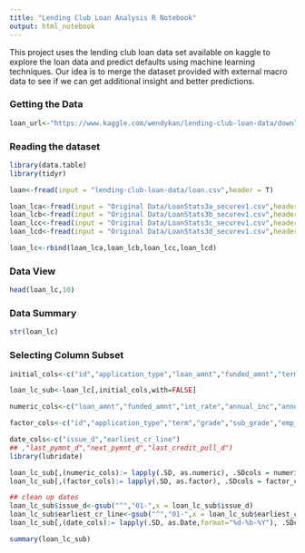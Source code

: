 ```yaml
---
title: "Lending Club Loan Analysis R Notebook"
output: html_notebook
---
```


This project uses the lending club loan data set available on kaggle to explore the loan data and predict defaults using machine learning techniques. Our idea is to merge the dataset provided with external macro data to see if we can get additional insight and better predictions.

### Getting the Data

```r
loan_url<-"https://www.kaggle.com/wendykan/lending-club-loan-data/downloads/loan.csv.zip"
```
### Reading the dataset
```r
library(data.table)
library(tidyr)

loan<-fread(input = "lending-club-loan-data/loan.csv",header = T)

loan_lca<-fread(input = "Original Data/LoanStats3a_securev1.csv",header = T,skip = 1)
loan_lcb<-fread(input = "Original Data/LoanStats3b_securev1.csv",header = T,skip = 1)
loan_lcc<-fread(input = "Original Data/LoanStats3c_securev1.csv",header = T,skip = 1)
loan_lcd<-fread(input = "Original Data/LoanStats3d_securev1.csv",header = T,skip = 1)

loan_lc<-rbind(loan_lca,loan_lcb,loan_lcc,loan_lcd)
```
### Data View
```r
head(loan_lc,10)

```

### Data Summary
```r
str(loan_lc)
```
### Selecting Column Subset
```r
initial_cols<-c("id","application_type","loan_amnt","funded_amnt","term","int_rate","grade","sub_grade","emp_length","home_ownership","annual_inc","verification_status","annual_inc_joint","issue_d","loan_status","purpose","zip_code","addr_state","dti","dti_joint","earliest_cr_line","fico_range_low","fico_range_high","inq_last_6mths","open_acc","total_acc","pub_rec","revol_util","last_pymnt_d","next_pymnt_d","last_credit_pull_d","last_fico_range_high","last_fico_range_low","total_pymnt","total_pymnt_inv","total_rec_prncp","total_rec_int","total_rec_late_fee","recoveries","out_prncp","out_prncp_inv")

loan_lc_sub<-loan_lc[,initial_cols,with=FALSE]

numeric_cols<-c("loan_amnt","funded_amnt","int_rate","annual_inc","annual_inc_joint","dti","dti_joint","fico_range_low","fico_range_high","inq_last_6mths","last_fico_range_high","last_fico_range_low","open_acc","total_acc","revol_util","total_pymnt","total_pymnt_inv","total_rec_prncp","total_rec_int","total_rec_late_fee","recoveries","out_prncp","out_prncp_inv")

factor_cols<-c("id","application_type","term","grade","sub_grade","emp_length","home_ownership","verification_status","loan_status","purpose","zip_code","addr_state","pub_rec")

date_cols<-c("issue_d","earliest_cr_line")
## ,"last_pymnt_d","next_pymnt_d","last_credit_pull_d")
library(lubridate)

loan_lc_sub[,(numeric_cols):= lapply(.SD, as.numeric), .SDcols = numeric_cols]
loan_lc_sub[,(factor_cols):= lapply(.SD, as.factor), .SDcols = factor_cols]

## clean up dates
loan_lc_sub$issue_d<-gsub("^","01-",x = loan_lc_sub$issue_d)
loan_lc_sub$earliest_cr_line<-gsub("^","01-",x = loan_lc_sub$earliest_cr_line)
loan_lc_sub[,(date_cols):= lapply(.SD, as.Date,format="%d-%b-%Y"), .SDcols = date_cols]

summary(loan_lc_sub)
```

